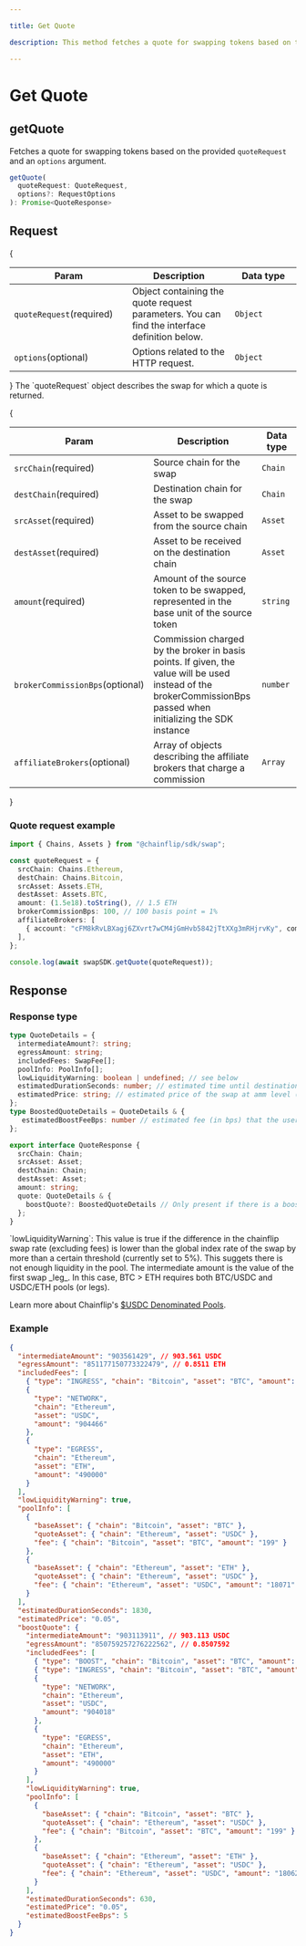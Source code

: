 ```yaml
---

title: Get Quote

description: This method fetches a quote for swapping tokens based on the provided quoteRequest.

---
```



# Get Quote

## getQuote

Fetches a quote for swapping tokens based on the provided `quoteRequest` and an `options` argument.

```typescript copy
getQuote(
  quoteRequest: QuoteRequest,
  options?: RequestOptions
): Promise<QuoteResponse>
```

## Request
{
  <table>
   <thead>
      <tr>
         <th width="241">Param</th>
         <th width="372">Description</th>
         <th width="244.33333333333331">Data type</th>
      </tr>
   </thead>
   <tbody>
      <tr>
         <td><code>quoteRequest</code><span class="param-required-label">(required)</span></td>
         <td>Object containing the quote request parameters. You can find the interface definition below.</td>
         <td><code>Object</code></td>
      </tr>
      <tr>
         <td><code>options</code><span class="param-optional-label">(optional)</span></td>
         <td>Options related to the HTTP request.</td>
         <td><code>Object</code></td>
      </tr>
   </tbody>
</table>
}
The `quoteRequest` object describes the swap for which a quote is returned.

{
  <table>
   <thead>
      <tr>
         <th width="241">Param</th>
         <th width="372">Description</th>
         <th width="244.33333333333331">Data type</th>
      </tr>
   </thead>
   <tbody>
      <tr>
         <td><code>srcChain</code><span class="param-required-label">(required)</span></td>
         <td>Source chain for the swap</td>
         <td><code>Chain</code></td>
      </tr>
      <tr>
         <td><code>destChain</code><span class="param-required-label">(required)</span></td>
         <td>Destination chain for the swap</td>
         <td><code>Chain</code></td>
      </tr>
      <tr>
         <td><code>srcAsset</code><span class="param-required-label">(required)</span></td>
         <td>Asset to be swapped from the source chain</td>
         <td><code>Asset</code></td>
      </tr>
      <tr>
         <td><code>destAsset</code><span class="param-required-label">(required)</span></td>
         <td>Asset to be received on the destination chain</td>
         <td><code>Asset</code></td>
      </tr>
      <tr>
         <td><code>amount</code><span class="param-required-label">(required)</span></td>
         <td>Amount of the source token to be swapped, represented in the base unit of the source token</td>
         <td><code>string</code></td>
      </tr>
      <tr>
          <td><code>brokerCommissionBps</code><span class="param-optional-label">(optional)</span></td>
          <td>Commission charged by the broker in basis points. If given, the value will be used instead of
              the brokerCommissionBps passed when initializing the SDK instance</td>
          <td><code>number</code></td>
      </tr>
      <tr>
          <td><code>affiliateBrokers</code><span class="param-optional-label">(optional)</span></td>
          <td>Array of objects describing the affiliate brokers that charge a commission</td>
          <td><code>Array</code></td>
      </tr>
   </tbody>
</table>
}

### Quote request example

```typescript copy
import { Chains, Assets } from "@chainflip/sdk/swap";

const quoteRequest = {
  srcChain: Chains.Ethereum,
  destChain: Chains.Bitcoin,
  srcAsset: Assets.ETH,
  destAsset: Assets.BTC,
  amount: (1.5e18).toString(), // 1.5 ETH
  brokerCommissionBps: 100, // 100 basis point = 1%
  affiliateBrokers: [
    { account: "cFM8kRvLBXagj6ZXvrt7wCM4jGmHvb5842jTtXXg3mRHjrvKy", commissionBps: 50 }
  ],
};

console.log(await swapSDK.getQuote(quoteRequest));
```

## Response

### Response type
```typescript copy
type QuoteDetails = {
  intermediateAmount?: string;
  egressAmount: string;
  includedFees: SwapFee[];
  poolInfo: PoolInfo[];
  lowLiquidityWarning: boolean | undefined; // see below
  estimatedDurationSeconds: number; // estimated time until destination asset is received by the user
  estimatedPrice: string; // estimated price of the swap at amm level (does not include deposit/broadcast fee)
};
type BoostedQuoteDetails = QuoteDetails & {
   estimatedBoostFeeBps: number // estimated fee (in bps) that the user has to pay (from the deposit amount) to get this swap boosted
};

export interface QuoteResponse {
  srcChain: Chain;
  srcAsset: Asset;
  destChain: Chain;
  destAsset: Asset;
  amount: string;
  quote: QuoteDetails & {
    boostQuote?: BoostedQuoteDetails // Only present if there is a boost opportunity for the requested swap amount
  };
}
```
<Callout type="info">
`lowLiquidityWarning`: This value is true if the difference in the chainflip swap rate (excluding fees) is lower than the global index rate of the swap by more than a certain threshold (currently set to 5%). This suggets there is not enough liquidity in the pool.
</Callout>

<Callout type="info">
The intermediate amount is the value of the first swap _leg_. In this case, BTC > ETH requires both BTC/USDC and USDC/ETH pools (or legs).

Learn more about Chainflip's [$USDC Denominated Pools](../../../concepts/swaps-amm/usdusdc-denominated-pools).
</Callout>

### Example
```json copy
{
  "intermediateAmount": "903561429", // 903.561 USDC
  "egressAmount": "851177150773322479", // 0.8511 ETH
  "includedFees": [
    { "type": "INGRESS", "chain": "Bitcoin", "asset": "BTC", "amount": "78" },
    {
      "type": "NETWORK",
      "chain": "Ethereum",
      "asset": "USDC",
      "amount": "904466"
    },
    {
      "type": "EGRESS",
      "chain": "Ethereum",
      "asset": "ETH",
      "amount": "490000"
    }
  ],
  "lowLiquidityWarning": true,
  "poolInfo": [
    {
      "baseAsset": { "chain": "Bitcoin", "asset": "BTC" },
      "quoteAsset": { "chain": "Ethereum", "asset": "USDC" },
      "fee": { "chain": "Bitcoin", "asset": "BTC", "amount": "199" }
    },
    {
      "baseAsset": { "chain": "Ethereum", "asset": "ETH" },
      "quoteAsset": { "chain": "Ethereum", "asset": "USDC" },
      "fee": { "chain": "Ethereum", "asset": "USDC", "amount": "18071" }
    }
  ],
  "estimatedDurationSeconds": 1830,
  "estimatedPrice": "0.05",
  "boostQuote": {
    "intermediateAmount": "903113911", // 903.113 USDC
    "egressAmount": "850759257276222562", // 0.8507592
    "includedFees": [
      { "type": "BOOST", "chain": "Bitcoin", "asset": "BTC", "amount": "5000" },
      { "type": "INGRESS", "chain": "Bitcoin", "asset": "BTC", "amount": "78" },
      {
        "type": "NETWORK",
        "chain": "Ethereum",
        "asset": "USDC",
        "amount": "904018"
      },
      {
        "type": "EGRESS",
        "chain": "Ethereum",
        "asset": "ETH",
        "amount": "490000"
      }
    ],
    "lowLiquidityWarning": true,
    "poolInfo": [
      {
        "baseAsset": { "chain": "Bitcoin", "asset": "BTC" },
        "quoteAsset": { "chain": "Ethereum", "asset": "USDC" },
        "fee": { "chain": "Bitcoin", "asset": "BTC", "amount": "199" }
      },
      {
        "baseAsset": { "chain": "Ethereum", "asset": "ETH" },
        "quoteAsset": { "chain": "Ethereum", "asset": "USDC" },
        "fee": { "chain": "Ethereum", "asset": "USDC", "amount": "18062" }
      }
    ],
    "estimatedDurationSeconds": 630,
    "estimatedPrice": "0.05",
    "estimatedBoostFeeBps": 5
  }
}
```
